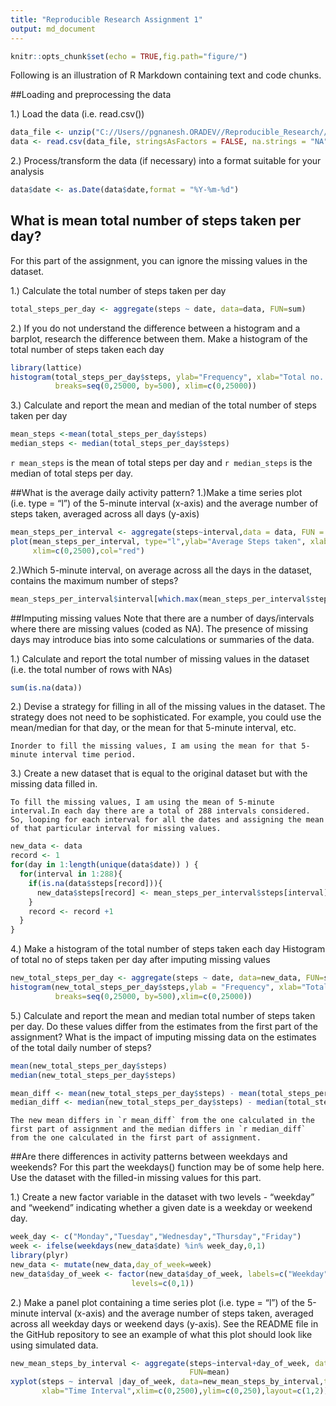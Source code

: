 ---
title: "Reproducible Research Assignment 1"
output: md_document
---

```{r setup, include=FALSE}
knitr::opts_chunk$set(echo = TRUE,fig.path="figure/")
```


Following is an illustration of R Markdown containing text and code chunks.

##Loading and preprocessing the data

1.) Load the data (i.e. read.csv())
```{r}
data_file <- unzip("C://Users//pgnanesh.ORADEV//Reproducible_Research//activity.zip")
data <- read.csv(data_file, stringsAsFactors = FALSE, na.strings = "NA")
```

2.) Process/transform the data (if necessary) into a format suitable for your analysis
```{r}
data$date <- as.Date(data$date,format = "%Y-%m-%d")
```

## What is mean total number of steps taken per day?
For this part of the assignment, you can ignore the missing values in the dataset.


1.) Calculate the total number of steps taken per day
```{r}
total_steps_per_day <- aggregate(steps ~ date, data=data, FUN=sum)
```

2.) If you do not understand the difference between a histogram and a barplot, research the difference between them. Make a histogram of the total number of steps taken each day
```{r}
library(lattice)
histogram(total_steps_per_day$steps, ylab="Frequency", xlab="Total no. of steps per day",
          breaks=seq(0,25000, by=500), xlim=c(0,25000))
```

3.) Calculate and report the mean and median of the total number of steps taken per day
```{r}
mean_steps <-mean(total_steps_per_day$steps)
median_steps <- median(total_steps_per_day$steps)
```
`r mean_steps` is the mean of total steps per day and `r median_steps` is the median of total steps per day.

##What is the average daily activity pattern?
1.)Make a time series plot (i.e. type = "l") of the 5-minute interval (x-axis) and the average number of steps taken, averaged across all days (y-axis)
```{r}
mean_steps_per_interval <- aggregate(steps~interval,data = data, FUN = mean)
plot(mean_steps_per_interval, type="l",ylab="Average Steps taken", xlab="5-Minute Interval",
     xlim=c(0,2500),col="red")
```

2.)Which 5-minute interval, on average across all the days in the dataset, contains the maximum number of steps?
```{r}
mean_steps_per_interval$interval[which.max(mean_steps_per_interval$steps)]
```

##Imputing missing values
Note that there are a number of days/intervals where there are missing values (coded as NA). The presence of missing days may introduce bias into some calculations or summaries of the data.

1.) Calculate and report the total number of missing values in the dataset (i.e. the total number of rows with NAs)
```{r}
sum(is.na(data))
```
2.) Devise a strategy for filling in all of the missing values in the dataset. The strategy does not need to be sophisticated. For example, you could use the mean/median for that day, or the mean for that 5-minute interval, etc.

    Inorder to fill the missing values, I am using the mean for that 5-minute interval time period.

3.) Create a new dataset that is equal to the original dataset but with the missing data filled in.

    To fill the missing values, I am using the mean of 5-minute interval.In each day there are a total of 288 intervals considered. So, looping for each interval for all the dates and assigning the mean of that particular interval for missing values.
    
```{r}
new_data <- data
record <- 1
for(day in 1:length(unique(data$date)) ) {
  for(interval in 1:288){
    if(is.na(data$steps[record])){
      new_data$steps[record] <- mean_steps_per_interval$steps[interval]
    }
    record <- record +1
  }
}
```

4.) Make a histogram of the total number of steps taken each day 
Histogram of total no of steps taken per day after imputing missing values

```{r}
new_total_steps_per_day <- aggregate(steps ~ date, data=new_data, FUN=sum)
histogram(new_total_steps_per_day$steps,ylab = "Frequency", xlab="Total steps per day",
          breaks=seq(0,25000, by=500),xlim=c(0,25000))
```

5.) Calculate and report the mean and median total number of steps taken per day. Do these values differ from the estimates from the first part of the assignment? What is the impact of imputing missing data on the estimates of the total daily number of steps?
```{r}
mean(new_total_steps_per_day$steps)
median(new_total_steps_per_day$steps)

mean_diff <- mean(new_total_steps_per_day$steps) - mean(total_steps_per_day$steps)
median_diff <- median(new_total_steps_per_day$steps) - median(total_steps_per_day$steps)
```

    The new mean differs in `r mean_diff` from the one calculated in the first part of assignment and the median differs in `r median_diff` from the one calculated in the first part of assignment.

##Are there differences in activity patterns between weekdays and weekends?
For this part the weekdays() function may be of some help here. Use the dataset with the filled-in missing values for this part.

1.) Create a new factor variable in the dataset with two levels - "weekday" and "weekend"
indicating whether a given date is a weekday or weekend day.
```{r}
week_day <- c("Monday","Tuesday","Wednesday","Thursday","Friday")
week <- ifelse(weekdays(new_data$date) %in% week_day,0,1)
library(plyr)
new_data <- mutate(new_data,day_of_week=week)
new_data$day_of_week <- factor(new_data$day_of_week, labels=c("Weekday","Weekend"), 
                           levels=c(0,1))
```

2.) Make a panel plot containing a time series plot (i.e. type = "l") of the 5-minute interval (x-axis) and the average number of steps taken, averaged across all weekday days or weekend days (y-axis). See the README file in the GitHub repository to see an example of what this plot should look like using simulated data.
```{r}
new_mean_steps_by_interval <- aggregate(steps~interval+day_of_week, data=new_data,
                                        FUN=mean)
xyplot(steps ~ interval |day_of_week, data=new_mean_steps_by_interval,type="l",ylab="Number of steps",
       xlab="Time Interval",xlim=c(0,2500),ylim=c(0,250),layout=c(1,2))
```
